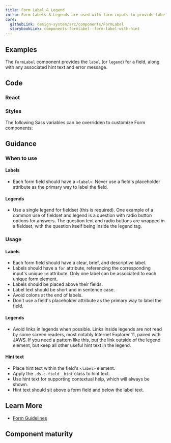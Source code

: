```yaml
---
title: Form Label & Legend
intro: Form Labels & Legends are used with form inputs to provide labels, hints, and errors that help the user enter information.
core:
  githubLink: design-system/src/components/FormLabel
  storybookLink: components-formlabel--form-label-with-hint
---
```


## Examples

The `FormLabel` component provides the `label` (or `legend`) for a field, along with any associated hint text and error message.

<StorybookExample
  componentName="formLabel"
  sourceFilePath="components/FormLabel/FormLabel.tsx"
  storyId="components-formlabel--form-label-with-hint"
/>

## Code

### React

<PropTable componentName="ChoiceList" />

### Styles

The following Sass variables can be overridden to customize Form components:

<ComponentThemeOptions
  componentname="form"
/>

## Guidance

### When to use

#### Labels

- Each form field should have a `<label>`. Never use a field's placeholder attribute as the primary way to label the field.

#### Legends

- Use a single legend for fieldset (this is required). One example of a common use of fieldset and legend is a question with radio button options for answers. The question text and radio buttons are wrapped in a fieldset, with the question itself being inside the legend tag.

### Usage

#### Labels

- Each form field should have a clear, brief, and descriptive label.
- Labels should have a `for` attribute, referencing the corresponding input's unique `id` attribute. Only one label can be associated to each unique form element.
- Labels should be placed above their fields.
- Label text should be short and in sentence case.
- Avoid colons at the end of labels.
- Don't use a field's placeholder attribute as the primary way to label the field.

#### Legends

- Avoid links in legends when possible. Links inside legends are not read by some screen readers, most notably Internet Explorer 11, paired with JAWS. If you need a pattern like this, put the link outside of the legend element, but keep all other useful hint text in the legend.

#### Hint text

- Place hint text within the field's `<label>` element.
- Apply the `.ds-c-field__hint` class to hint text.
- Use hint text for supporting contextual help, which will always be shown.
- Hint text should sit above a form field and below the label text.

## Learn More

- [Form Guidelines](/patterns/forms/)

## Component maturity

<MaturityChecklist
  a11yStandards={true}
  forcedColors={true}
  screenReaders={true}
  keyboardNavigable={null}
  storybook={true}
  responsive={true}
  spanish={true}
  completeUiKit={false}
  responsiveUiKit={false}
  tokensInCode={true}
  tokensInSketch={true}
/>